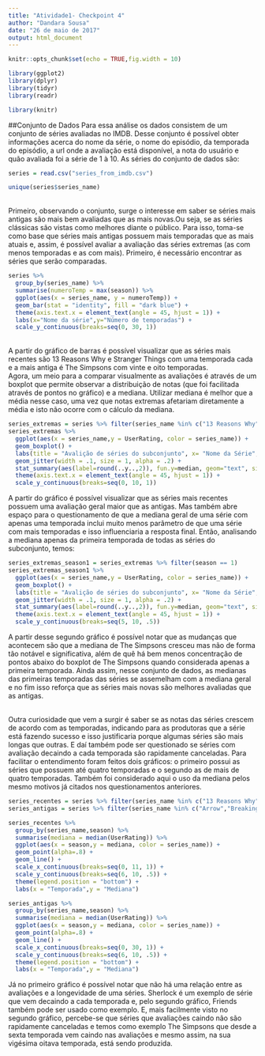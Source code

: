 ```yaml
---
title: "Atividade1- Checkpoint 4"
author: "Dandara Sousa"
date: "26 de maio de 2017"
output: html_document
---
```


```r
knitr::opts_chunk$set(echo = TRUE,fig.width = 10)
```

```r
library(ggplot2)
library(dplyr)
library(tidyr)
library(readr)

library(knitr)
```
##Conjunto de Dados
Para essa análise os dados consistem de um conjunto de séries avaliadas no IMDB. Desse conjunto é possível obter informações acerca do nome da série, o nome do episódio, da temporada do episódio, a url onde a avaliação está disponível, a nota do usuário e quão avaliada foi a série de 1 à 10. As séries do conjunto de dados são:
```r
series = read.csv("series_from_imdb.csv")

unique(series$series_name)

```

</br>Primeiro, observando o conjunto, surge o interesse em saber se séries mais antigas são mais bem avaliadas que as mais novas.Ou seja, se as séries clássicas são vistas como melhores diante o público. Para isso, toma-se como base que séries mais antigas possuem mais temporadas que as mais atuais e, assim, é possível avaliar a avaliação das séries extremas (as com menos temporadas e as com mais). Primeiro, é necessário encontrar as séries que serão comparadas.

```r
series %>% 
  group_by(series_name) %>%
  summarise(numeroTemp = max(season)) %>%
  ggplot(aes(x = series_name, y = numeroTemp)) + 
  geom_bar(stat = "identity", fill = "dark blue") +
  theme(axis.text.x = element_text(angle = 45, hjust = 1)) + 
  labs(x="Nome da série",y="Número de temporadas") + 
  scale_y_continuous(breaks=seq(0, 30, 1)) 
```

</br>A partir do gráfico de barras é possível visualizar que as séries mais recentes são 13 Reasons Why e Stranger Things com uma temporada cada e a mais antiga é The Simpsons com vinte e oito temporadas.
</br>Agora, um meio para a comparar visualmente as avaliações é através de um boxplot que permite observar a distribuição de notas (que foi facilitada através de pontos no gráfico) e a mediana. Utilizar mediana é melhor que a média nesse caso, uma vez que notas extremas afetariam diretamente a média e isto não ocorre com o cálculo da mediana.

```r
series_extremas = series %>% filter(series_name %in% c("13 Reasons Why","Stranger Things","The Simpsons"))
series_extremas %>%
  ggplot(aes(x = series_name,y = UserRating, color = series_name)) + 
  geom_boxplot() + 
  labs(title = "Avalição de séries do subconjunto", x= "Nome da Série", y= "Nota do Usuário") + 
  geom_jitter(width = .1, size = 1, alpha = .2) +  
  stat_summary(aes(label=round(..y..,2)), fun.y=median, geom="text", size=4, vjust = -0.5, color = "black") +
  theme(axis.text.x = element_text(angle = 45, hjust = 1)) +
  scale_y_continuous(breaks=seq(0, 10, 1)) 
```

A partir do gráfico é possível visualizar que as séries mais recentes possuem uma avaliação geral maior que as antigas. Mas também abre espaço para o questionamento de que a mediana geral de uma série com apenas uma temporada inclui muito menos parâmetro de que uma série com mais temporadas e isso influenciaria a resposta final. Então, analisando a mediana apenas da primeira temporada de todas as séries do subconjunto, temos:
```r
series_extremas_season1 = series_extremas %>% filter(season == 1)
series_extremas_season1 %>%
  ggplot(aes(x = series_name,y = UserRating, color = series_name)) + 
  geom_boxplot() + 
  labs(title = "Avalição de séries do subconjunto", x= "Nome da Série", y= "Nota do Usuário") + 
  geom_jitter(width = .1, size = 1, alpha = .2) +  
  stat_summary(aes(label=round(..y..,2)), fun.y=median, geom="text", size=4, vjust = -0.5, color = "black") +
  theme(axis.text.x = element_text(angle = 45, hjust = 1)) +
  scale_y_continuous(breaks=seq(5, 10, .5)) 

```

A partir desse segundo gráfico é possível notar que as mudanças que acontecem são que a mediana de The Simpsons cresceu mas não de forma tão notável e significativa, além de quê há bem menos concentração de pontos abaixo do boxplot de The Simpsons quando considerada apenas a primeira temporada. Ainda assim, nesse conjunto de dados, as medianas das primeiras temporadas das séries se assemelham com a mediana geral e no fim isso reforça que as séries mais novas são melhores avaliadas que as antigas.

</br>Outra curiosidade que vem a surgir é saber se as notas das séries crescem de acordo com as temporadas, indicando para as produtoras que a série está fazendo sucesso e isso justificaria porque algumas séries são mais longas que outras. E daí também pode ser questionado se séries com avaliação decaindo a cada temporada são rapidamente canceladas. Para facilitar o entendimento foram feitos dois gráficos: o primeiro possui as séries que possuem até quatro temporadas e o segundo as de mais de quatro temporadas. Também foi considerado aqui o uso da mediana pelos mesmo motivos já citados nos questionamentos anteriores.

```r
series_recentes = series %>% filter(series_name %in% c("13 Reasons Why","Agents of S.H.I.E.L.D.","Black Mirror","Daredevil","Flash","Gotham","House of Cards","How to Get Away with Murder","Mr Robot", "Narcos", "Orphan Black", "Prison Break","Sense8","Sherlock","Stranger Things","The 100", "The Blacklist","Vikings"))
series_antigas = series %>% filter(series_name %in% c("Arrow","Breaking Bad","Dexter","Friends","Game of Thrones","Grey's Anatomy","Homeland","How I Met Your Mother","Modern Family","Once Upon a Time","Scandal","Supernatural","The Simpsons","The Walking Dead"))
```

```r
series_recentes %>%
  group_by(series_name,season) %>%
  summarise(mediana = median(UserRating)) %>%
  ggplot(aes(x = season,y = mediana, color = series_name)) + 
  geom_point(alpha=.8) + 
  geom_line() +
  scale_x_continuous(breaks=seq(0, 11, 1)) +
  scale_y_continuous(breaks=seq(6, 10, .5)) +
  theme(legend.position = "bottom") +
  labs(x = "Temporada",y = "Mediana")
```

```r
series_antigas %>%
  group_by(series_name,season) %>%
  summarise(mediana = median(UserRating)) %>%
  ggplot(aes(x = season,y = mediana, color = series_name)) + 
  geom_point(alpha=.8) + 
  geom_line() +
  scale_x_continuous(breaks=seq(0, 30, 1)) +
  scale_y_continuous(breaks=seq(6, 10, .5)) +
  theme(legend.position = "bottom") +
  labs(x = "Temporada",y = "Mediana")
```

Já no primeiro gráfico é possível notar que não há uma relação entre as avaliações e a longevidade de uma séries. Sherlock é um exemplo de série que vem decaindo a cada temporada e, pelo segundo gráfico, Friends também pode ser usado como exemplo. E, mais facilmente visto no segundo gráfico, percebe-se que séries que avaliações caindo não são rapidamente canceladas e temos como exemplo The Simpsons que desde a sexta temporada vem caindo nas avaliações e mesmo assim, na sua vigésima oitava temporada, está sendo produzida.


